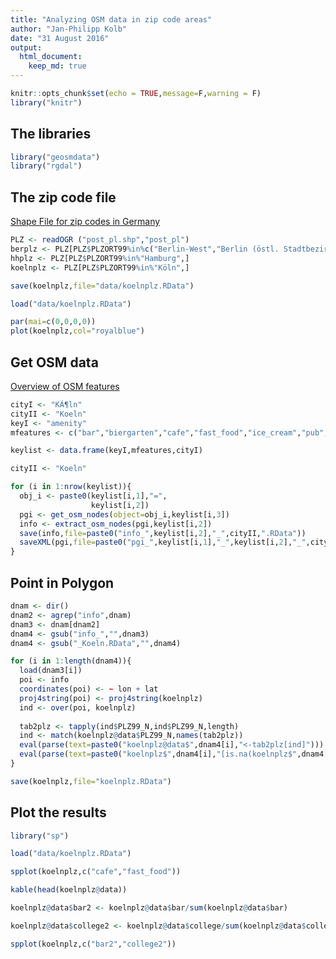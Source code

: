 ```yaml
---
title: "Analyzing OSM data in zip code areas"
author: "Jan-Philipp Kolb"
date: "31 August 2016"
output:
  html_document:
    keep_md: true
---
```


```r
knitr::opts_chunk$set(echo = TRUE,message=F,warning = F)
library("knitr")
```

## The libraries

```r
library("geosmdata")
library("rgdal")
```

## The zip code file

[Shape File for zip codes in Germany](http://www.metaspatial.net/download/plz.tar.gz)

```r
PLZ <- readOGR ("post_pl.shp","post_pl")
berplz <- PLZ[PLZ$PLZORT99%in%c("Berlin-West","Berlin (östl. Stadtbezirke)"),]
hhplz <- PLZ[PLZ$PLZORT99%in%"Hamburg",]
koelnplz <- PLZ[PLZ$PLZORT99%in%"Köln",]

save(koelnplz,file="data/koelnplz.RData")
```

```r
load("data/koelnplz.RData")
```

```r
par(mai=c(0,0,0,0))
plot(koelnplz,col="royalblue")
```

## Get OSM data

[Overview of OSM features](http://wiki.openstreetmap.org/wiki/DE:Map_Features)

```r
cityI <- "KÃ¶ln"
cityII <- "Koeln"
keyI <- "amenity"
mfeatures <- c("bar","biergarten","cafe","fast_food","ice_cream","pub","restaurant","college")

keylist <- data.frame(keyI,mfeatures,cityI)

cityII <- "Koeln"

for (i in 1:nrow(keylist)){
  obj_i <- paste0(keylist[i,1],"=",
                  keylist[i,2])
  pgi <- get_osm_nodes(object=obj_i,keylist[i,3])
  info <- extract_osm_nodes(pgi,keylist[i,2])
  save(info,file=paste0("info_",keylist[i,2],"_",cityII,".RData"))
  saveXML(pgi,file=paste0("pgi_",keylist[i,1],"_",keylist[i,2],"_",cityII,".xml"))
}
```

## Point in Polygon

```r
dnam <- dir()
dnam2 <- agrep("info",dnam)
dnam3 <- dnam[dnam2]
dnam4 <- gsub("info_","",dnam3)
dnam4 <- gsub("_Koeln.RData","",dnam4)

for (i in 1:length(dnam4)){
  load(dnam3[i])
  poi <- info
  coordinates(poi) <- ~ lon + lat
  proj4string(poi) <- proj4string(koelnplz)
  ind <- over(poi, koelnplz)
  
  tab2plz <- tapply(ind$PLZ99_N,ind$PLZ99_N,length)
  ind <- match(koelnplz@data$PLZ99_N,names(tab2plz))
  eval(parse(text=paste0("koelnplz@data$",dnam4[i],"<-tab2plz[ind]")))
  eval(parse(text=paste0("koelnplz$",dnam4[i],"[is.na(koelnplz$",dnam4[i],")]<-0")))
}

save(koelnplz,file="koelnplz.RData")
```

## Plot the results

```r
library("sp")
```


```r
load("data/koelnplz.RData")

spplot(koelnplz,c("cafe","fast_food"))
```

```r
kable(head(koelnplz@data))
```



```r
koelnplz@data$bar2 <- koelnplz@data$bar/sum(koelnplz@data$bar)

koelnplz@data$college2 <- koelnplz@data$college/sum(koelnplz@data$college)
```

```r
spplot(koelnplz,c("bar2","college2"))
```

